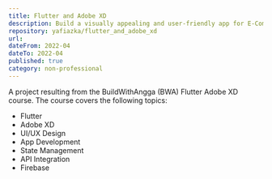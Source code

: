 ```yaml
---
title: Flutter and Adobe XD
description: Build a visually appealing and user-friendly app for E-Commerce using Flutter.
repository: yafiazka/flutter_and_adobe_xd
url: 
dateFrom: 2022-04
dateTo: 2022-04
published: true
category: non-professional
---
```



A project resulting from the BuildWithAngga (BWA) Flutter Adobe XD course. The course covers the following topics:

- Flutter
- Adobe XD
- UI/UX Design
- App Development
- State Management
- API Integration
- Firebase

